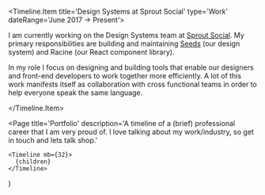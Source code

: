 
<Timeline.Item title='Design Systems at Sprout Social' type='Work' dateRange='June 2017 → Present'>
  
I am currently working on the Design Systems team at [Sprout Social](http://sproutsocial.com). My primary responsibilities are building and maintaining [Seeds](http://sproutsocial.com/seeds) (our design system) and Racine (our React component library).

In my role I focus on designing and building tools that enable our designers and front-end developers to work together more efficiently. A lot of this work manifests itself as collaboration with cross functional teams in order to help everyone speak the same language.

</Timeline.Item>


  <Page
    title='Portfolio'
    description='A timeline of a (brief) professional career that I am very proud of. I love talking about my work/industry, so get in touch and lets talk shop.'
  >
    <Timeline mb={32}>
      {children}
    </Timeline>
  </Page>
)